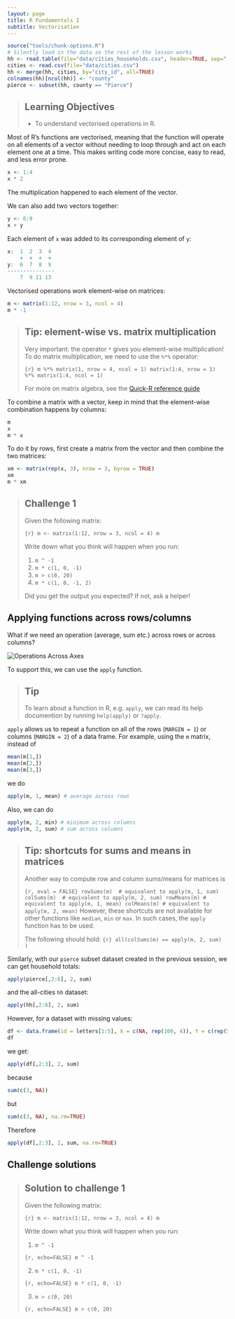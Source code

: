 ```yaml
---
layout: page
title: R Fundamentals I
subtitle: Vectorisation
---
```


```r
source("tools/chunk-options.R")
# Silently load in the data so the rest of the lesson works
hh <- read.table(file="data/cities_households.csv", header=TRUE, sep=",")
cities <- read.csv(file="data/cities.csv")
hh <- merge(hh, cities, by="city_id", all=TRUE)
colnames(hh)[ncol(hh)] <- "county"
pierce <- subset(hh, county == "Pierce")
```

> ## Learning Objectives {.objectives}
>
> * To understand vectorised operations in R.
>

Most of R's functions are vectorised, meaning that the function will
operate on all elements of a vector without needing to loop through
and act on each element one at a time. This makes writing code more
concise, easy to read, and less error prone.


```r
x <- 1:4
x * 2
```

The multiplication happened to each element of the vector.

We can also add two vectors together:

```r
y <- 6:9
x + y
```

Each element of `x` was added to its corresponding element of `y`:

```r
x:  1  2  3  4
    +  +  +  +
y:  6  7  8  9
---------------
    7  9 11 13
```


Vectorised operations work element-wise on matrices:

```r
m <- matrix(1:12, nrow = 3, ncol = 4)
m * -1  
```
 

> ## Tip: element-wise vs. matrix multiplication {.callout}
>
> Very important: the operator `*` gives you element-wise multiplication!
> To do matrix multiplication, we need to use the `%*%` operator:
> 
> ```{r}
> m %*% matrix(1, nrow = 4, ncol = 1)
> matrix(1:4, nrow = 1) %*% matrix(1:4, ncol = 1)
> ```
>
> For more on matrix algebra, see the [Quick-R reference
> guide](http://www.statmethods.net/advstats/matrix.html)

To combine a matrix with a vector, keep in mind that the element-wise combination happens by columns:
```r
m
x
m * x
```
To do it by rows, first create a matrix from the vector and then combine the two matrices:
```r
xm <- matrix(rep(x, 3), nrow = 3, byrow = TRUE)
xm
m * xm
```


> ## Challenge 1 {.challenge}
>
> Given the following matrix:
>
> ```{r}
> m <- matrix(1:12, nrow = 3, ncol = 4)
> m
> ```
>
> Write down what you think will happen when you run:
>
> 1. `m ^ -1`
> 2. `m * c(1, 0, -1)`
> 3. `m > c(0, 20)`
> 4. `m * c(1, 0, -1, 2)`
>
> Did you get the output you expected? If not, ask a helper!
>



## Applying functions across rows/columns

What if we need an operation (average, sum etc.)  across rows or across columns? 

<img src="fig/r-operations-across-axes.svg" alt="Operations Across Axes" />

To support this, we can use the `apply` function.

> ## Tip {.callout}
>
> To learn about a function in R, e.g. `apply`, we can read its help
> documention by running `help(apply)` or `?apply`.

`apply` allows us to repeat a function on all of the rows (`MARGIN = 1`) or columns (`MARGIN = 2`) of a data frame. For example, using the `m` matrix, instead of
```r
mean(m[1,])
mean(m[2,])
mean(m[3,])
```
we do
```r
apply(m, 1, mean) # average across rows
```
Also, we can do
```r
apply(m, 2, min) # minimum across columns
apply(m, 2, sum) # sum across columns
```

> ## Tip: shortcuts for sums and means in matrices {.callout}
>
> Another way to compute row and column sums/means for matrices is
>
> ```{r, eval = FALSE}
> rowSums(m)  # equivalent to apply(m, 1, sum)
> colSums(m)  # equivalent to apply(m, 2, sum)
> rowMeans(m) # equivalent to apply(m, 1, mean)
> colMeans(m) # equivalent to apply(m, 2, mean)
> ```
> However, these shortcuts are not available for other functions like `median`, `min` or `max`. In such cases, the 
> `apply` function has to be used.
>
> The following should hold:
> ```{r}
> all(colSums(m) == apply(m, 2, sum) )
> ```


Similarly, with our `pierce` subset dataset created in the previous session, we can get household totals:
```r
apply(pierce[,2:6], 2, sum)
```
and the all-cities `hh` dataset:
```r
apply(hh[,2:6], 2, sum)
```

However, for a dataset with missing values:
```r
df <- data.frame(id = letters[1:5], X = c(NA, rep(100, 4)), Y = c(rep(5, 3), NA, NA))
df
```

we get:
```r
apply(df[,2:3], 2, sum)
```

because
```r
sum(c(3, NA))
```


but
```r
sum(c(3, NA), na.rm=TRUE)
```

Therefore
```r
apply(df[,2:3], 2, sum, na.rm=TRUE)
```


## Challenge solutions

> ## Solution to challenge 1 {.challenge}
>
> Given the following matrix:
>
> ```{r}
> m <- matrix(1:12, nrow = 3, ncol = 4)
> m
> ```
>
>
> Write down what you think will happen when you run:
>
> 1. `m ^ -1`
>
> ```{r, echo=FALSE}
> m ^ -1
> ```
>
> 2. `m * c(1, 0, -1)`
>
> ```{r, echo=FALSE}
> m * c(1, 0, -1)
> ```
>
> 3. `m > c(0, 20)`
>
> ```{r, echo=FALSE}
> m > c(0, 20)
> ```
>


